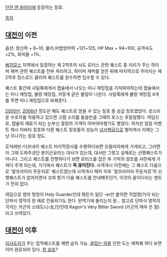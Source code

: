 [[던전 앤 파이터]]에 등장하는 칭호.

[[목차]]
== [[대전이]] 이전 ==
옵션: 정신력 + 8~10, 물리,마법방어력 +121~125, HP Max + 94~100, 공격속도 +2%, 회피율 +1%.

[[베히모스]] 지역에서 등장하는 제 2척추의 사도 로터스 관련 퀘스트 중 키리가 주는 하이퍼 재머 관련 퀘스트를 전부 처리하고, 하이퍼 재머를 얻은 뒤에 마지막으로 주어지는 제 2척추 킹스로드 클리어 퀘스트를 완수하면 입수할 수 있다.

퀘스트 중간에 샤일록에게서 캡슐에서 나오는 미니 재밍칩을 가져와야하는데 캡슐에서는 미니 재밍칩, 불량 재밍칩, 까맣게 굳은 물질이 나온다. 샤일록에게 뷸량 재밍칩 4개를 주면 미니 재밍칩으로 바꿔준다.

[[2005년]], [[2006년]] 정도만 해도 퀘스트로 얻을 수 있는 칭호 중 상급 칭호였었다. 성스러운 수호자를 착용하고 있으면 고렙 소리를 들을만큼 그때의 포스는 후덜덜했다. 여담으로, 캡슐의 재료가 되는 눈부신 결정의 가격이 어마어마했기도 했었다. 하지만 점점 이벤트 캐시 아바타 칭호와 다른 퀘스트 칭호들의 성능이 [[넘사벽]]급으로 벌어져서 이제는 그냥 지나가는 칭호 정도.

로저레빈-다프네의 퀘스트 마지막장사를 수행하다보면 오필리아에게 가게되고, 그러면 아 그때 도와주셨던 분이군요라는 대사가 있는데, 대사만 그렇고 실제로는 선행퀘스트가 아니다. 그리고 퀘스트를 진행하다가 보면 로터스를 잡은 후 기억의 양초를 샤란에게 가져다 주게 되는데, 거기에서 퀘스트가 '''뚝 끊어진다.''' 사격개시 이전에는 그 퀘스트 다음으로 '알프라이라 주둔지로' 퀘스트였는데 사격개시 패치 이후 '알프라이라 주둔지로'의 선행퀘스트가 없어지면서 꼬여 뭔가 다음 퀘스트를 안내해주던가, 이것이 끝이다라는 멘트가 전혀 없다. 

여담으로 영어 명칭이 Holy Guarder인데 뭐든지 일단 -er만 붙이면 직업명(?)이 되는 던파식 영작의 한 예로 인용되기도 한다. 번역기에 돌리는지 원... 참고로 던파식 영작의 극치는 카곤의 소태도(小太刀)인데 Kagon's Very Bitter Sword (카곤의 매우 쓴 칼)라고 쓰여있다.

== [[대전이]] 이후 ==
[[이사도라]]가 주는 업적퀘스트를 깨면 습득 가능. [[끝없는 악몽]] 던전 도는 에픽퀘 하다 보면 이미 완료되어 있다. [[참 쉽죠]]?
